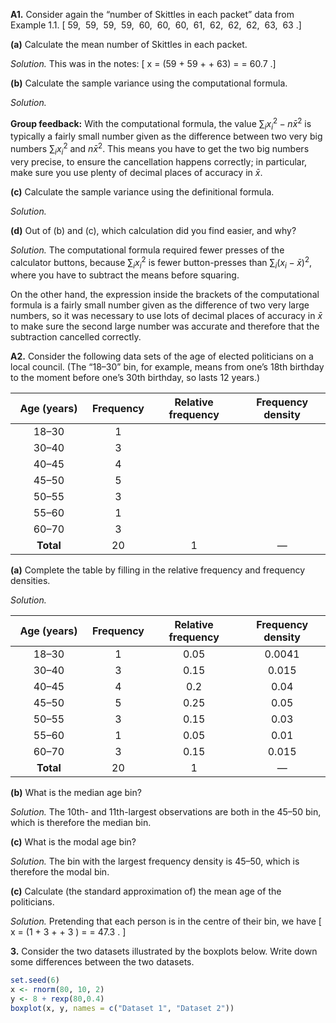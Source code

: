 ::::: {.myq}
**A1.** Consider again the "number of Skittles in each packet" data from Example 1.1.
\[ 59, \ 59, \ 59, \ 59, \ 60, \ 60, \ 60, \ 61, \ 62, \ 62, \ 62, \ 63, \ 63 .\]

:::: {.subq}
**(a)** Calculate the mean number of Skittles in each packet.

::: {.myanswers data-latex=""}
*Solution.* This was in the notes:
\[ \bar x = \frac{1}{13} (59 + 59 + \cdots + 63) =  \frac{789}{13} = 60.7 .\]
:::
::::

:::: {.subq}
**(b)** Calculate the sample variance using the computational formula.

::: {.myanswers data-latex=""}
*Solution.*
\begin{align*}
s_x^2 &= \frac{1}{13 - 1} \left( (59^2 + 59^2 + \cdots + 63^2) - 13 \times 60.6923^2)\right) \\
      &= \frac{1}{12} (47915 - 47886.2) \\
      &= 2.40
\end{align*}

**Group feedback:** With the computational formula, the value $\sum_i x_i^2 - n \bar{x}^2$ is typically a fairly small number given as the difference between two very big numbers $\sum_i x_i^2$ and $n \bar x^2$. This means you have to get the two big numbers very precise, to ensure the cancellation happens correctly; in particular, make sure you use plenty of decimal places of accuracy in $\bar x$.
:::
::::

:::: {.subq}
**(c)** Calculate the sample variance using the definitional
formula.

::: {.myanswers data-latex=""}
*Solution.*
\begin{align*}
s_x^2 &= \frac{1}{13 - 1} \left( (59 - 60.7)^2 + (59 - 60.7)^2 + \cdots + (63 - 60.7)^2 \right) \\
      &= \frac{1}{12} (2.86 + 2.86 + \cdots + 5.33) \\
      &= \frac{1}{12} \times 28.77 \\
      &= 2.40
\end{align*}
:::
::::

:::: {.subq}
**(d)** Out of (b) and (c), which calculation did you find easier, and why?

::: {.myanswers data-latex=""}
*Solution.* The computational formula required fewer presses of the calculator buttons, because $\sum_i x_i^2$ is fewer button-presses than $\sum_i (x_i - \bar x)^2$, where you have to subtract the means before squaring.

On the other hand, the expression inside the brackets of the computational formula is a fairly small number given as the difference of two very large numbers, so it was necessary to use lots of decimal places of accuracy in $\bar x$ to make sure the second large number was accurate and therefore that the subtraction cancelled correctly.
:::
::::
:::::

::::: {.myq}
**A2.** Consider the following data sets of the age of elected politicians on a local council. (The "18--30" bin, for example, means from one's
18th birthday to the moment before one's 30th birthday, so lasts 12 years.)

|   Age (years)    | Frequency | Relative frequency | Frequency density |
|:---------------:|:---------:|:------------------:|:-----------------:|
|   18--30   |     1     |            |              |
|   30--40   |     3     |            |              |
|   40--45   |     4     |            |              |
|   45--50   |     5     |            |              |
|   50--55   |     3     |            |              |
|   55--60   |     1     |            |              |
|   60--70   |     3     |            |              |
|    **Total**    |    20    |          1         |      ---             |

:::: {.subq}
**(a)** Complete the table by filling in the relative frequency and
frequency densities.

::: {.myanswers data-latex=""}
*Solution.*

|   Age (years)    | Frequency | Relative frequency | Frequency density |
|:---------------:|:---------:|:------------------:|:-----------------:|
| 18--30   |     1     |    0.05    |     0.0041        |
|   30--40   |     3  |  0.15     |       0.015      |
|   40--45   |     4    |   0.2     |  0.04     |
|   45--50   |     5    |   0.25      |    0.05      |
|   50--55   |  3    |   0.15     |        0.03      |
|   55--60   |     1     |    0.05    |  0.01        |
|   60--70   |     3     |    0.15    |       0.015       |
|  **Total**    |    20    |          1         |      ---             |

:::
::::

:::: {.subq}
**(b)** What is the median age bin?

::: {.myanswers data-latex=""}
*Solution.* The 10th- and 11th-largest observations are both in the 45--50 bin, which is therefore the median bin.
:::
::::

:::: {.subq}
**(c)** What is the modal age bin?

::: {.myanswers data-latex=""}
*Solution.* The bin with the largest frequency density is 45--50, which is therefore the modal bin.
:::
::::

:::: {.subq}
**(c)** Calculate (the standard approximation of) the mean age of the politicians.

::: {.myanswers data-latex=""}
*Solution.* Pretending that each person is in the centre of their bin, we have
\[ \bar x = \frac{1}{20} (1\times24 + 3\times 35 + \cdots + 3 \times 65) = \frac{946.5}{20} = 47.3 . \]
:::
::::
:::::

:::: {.myq}
**3.** Consider the two datasets illustrated by the boxplots below. Write down some differences between the two datasets.

```r
set.seed(6)
x <- rnorm(80, 10, 2)
y <- 8 + rexp(80,0.4)
boxplot(x, y, names = c("Dataset 1", "Dataset 2"))
```
::::